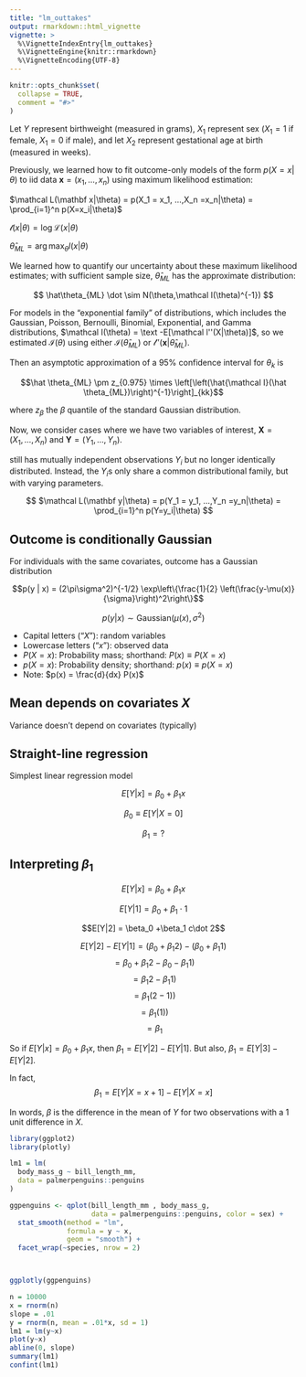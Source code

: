 ```yaml
---
title: "lm_outtakes"
output: rmarkdown::html_vignette
vignette: >
  %\VignetteIndexEntry{lm_outtakes}
  %\VignetteEngine{knitr::rmarkdown}
  %\VignetteEncoding{UTF-8}
---
```


```r
knitr::opts_chunk$set(
  collapse = TRUE,
  comment = "#>"
)
```




Let $Y$ represent birthweight (measured in grams), $X_1$ represent sex ($X_1 = 1$ if female, $X_1 = 0$ if male), and let $X_2$ represent gestational age at birth (measured in weeks).


Previously, we learned how to fit outcome-only models of the form $p(X=x|\theta)$ to iid data $\mathbf x = (x_1,…,x_n)$ using maximum likelihood estimation:

$\mathcal L(\mathbf x|\theta) = p(X_1 = x_1, …,X_n =x_n|\theta) = \prod_{i=1}^n p(X=x_i|\theta)$

$\mathcal l(x|\theta) = \log \mathcal L(x|\theta)$

$\hat \theta_{ML} = \arg \max_\theta l(x|θ)$

We learned how to quantify our uncertainty about these maximum likelihood estimates; with sufficient sample size, $\hat \theta_{ML}$ has the approximate distribution:

$$
\hat\theta_{ML} \dot \sim N(\theta,\mathcal I(\theta)^{-1})
$$

For models in the "exponential family" of distributions, which includes the Gaussian, Poisson, Bernoulli, Binomial, Exponential, and Gamma distributions, $\mathcal I(\theta) = \text -E[\mathcal l''(X|\theta)]$, so we estimated $\mathcal I(\theta)$ using either $\mathcal I(\hat \theta_{ML})$ or $\mathcal l''(\mathbf x |\hat \theta_{ML})$.

Then an asymptotic approximation of a 95% confidence interval for $\theta_k$ is

$$\hat \theta_{ML} \pm z_{0.975} \times \left[\left(\hat{\mathcal I}(\hat \theta_{ML})\right)^{-1}\right]_{kk}$$

where $z_\beta$ the $\beta$ quantile of the standard Gaussian distribution.

Now, we consider cases where we have two variables of interest, $\mathbf X = (X_1, …, X_n)$ and $\mathbf Y = (Y_1, …, Y_n)$.

still has mutually independent observations $Y_i$ but no longer identically distributed. Instead, the $Y_i$s only share a common distributional family, but with varying parameters.

$$
$\mathcal L(\mathbf y|\theta) = p(Y_1 = y_1, …,Y_n =y_n|\theta) = \prod_{i=1}^n p(Y=y_i|\theta)
$$

## Outcome is conditionally Gaussian

For individuals with the same covariates, outcome has a Gaussian distribution

$$p(y | x) = (2\pi\sigma^2)^{-1/2} \exp\left\{\frac{1}{2} \left(\frac{y-\mu(x)}{\sigma}\right)^2\right\}$$

$$p(y | x) \sim \text{Gaussian}(\mu(x), \sigma^2)$$

::: aside
-   Capital letters ("$X$"): random variables
-   Lowercase letters ("$x$"): observed data
-   $P(X=x)$: Probability mass; shorthand: $P(x) \equiv P(X=x)$
-   $p(X=x)$: Probability density; shorthand: $p(x) \equiv p(X=x)$
-   Note: $p(x) = \frac{d}{dx} P(x)$
:::

## Mean depends on covariates $X$

Variance doesn't depend on covariates (typically)

## Straight-line regression

Simplest linear regression model

$$E[Y|x] = \beta_0 +\beta_1 x$$

$$\beta_0 \equiv E[Y|X=0]$$

$$\beta_1 = ?$$

## Interpreting $\beta_1$

$$E[Y|x] = \beta_0 +\beta_1 x$$

$$E[Y|1] = \beta_0 +\beta_1 \cdot 1$$

$$E[Y|2] = \beta_0 +\beta_1 c\dot 2$$

$$E[Y|2] - E[Y|1] = (\beta_0 +\beta_1 2) - (\beta_0 +\beta_1 1)$$ $$ = \beta_0 +\beta_1 2 - \beta_0 - \beta_1 1)$$ $$ = \beta_1 2 - \beta_1 1)$$ $$ = \beta_1 (2-1))$$ $$ = \beta_1 (1))$$ $$ = \beta_1$$

So if $E[Y|x] = \beta_0 +\beta_1 x$, then $\beta_1 = E[Y|2] - E[Y|1]$. But also, $\beta_1 = E[Y|3] - E[Y|2]$.

In fact, $$\beta_1 = E[Y|X=x+1] - E[Y|X=x]$$

In words, $\beta$ is the difference in the mean of $Y$ for two observations with a 1 unit difference in $X$.

```r
library(ggplot2)
library(plotly)

lm1 = lm(
  body_mass_g ~ bill_length_mm, 
  data = palmerpenguins::penguins
)

ggpenguins <- qplot(bill_length_mm , body_mass_g, 
                    data = palmerpenguins::penguins, color = sex) +
  stat_smooth(method = "lm",
              formula = y ~ x,
              geom = "smooth") +
  facet_wrap(~species, nrow = 2)



ggplotly(ggpenguins)
```

```r
n = 10000
x = rnorm(n)
slope = .01
y = rnorm(n, mean = .01*x, sd = 1)
lm1 = lm(y~x)
plot(y~x)
abline(0, slope)
summary(lm1)
confint(lm1)
```
